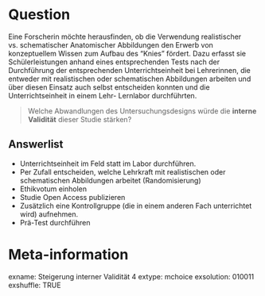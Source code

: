 Question
========
Eine Forscherin möchte herausfinden, ob die Verwendung realistischer vs. schematischer Anatomischer Abbildungen den Erwerb von konzeptuellem Wissen zum Aufbau des "Knies" fördert.
Dazu erfasst sie Schülerleistungen anhand eines entsprechenden Tests nach der Durchführung der entsprechenden Unterrichtseinheit bei Lehrerinnen, die entweder mit realistischen oder schematischen Abbildungen arbeiten und über diesen Einsatz auch selbst entscheiden konnten und die Unterrichtseinheit in einem Lehr- Lernlabor durchführten.

> Welche Abwandlungen des Untersuchungsdesigns würde die __interne Validität__ dieser Studie stärken?

Answerlist
----------
* Unterrichtseinheit im Feld statt im Labor durchführen.
* Per Zufall entscheiden, welche Lehrkraft mit realistischen oder schematischen Abbildungen arbeitet (Randomisierung)
* Ethikvotum einholen
* Studie Open Access publizieren
* Zusätzlich eine Kontrollgruppe (die in einem anderen Fach unterrichtet wird) aufnehmen.
* Prä-Test durchführen








Meta-information
================
exname: Steigerung interner Validität 4
extype: mchoice
exsolution: 010011
exshuffle: TRUE

